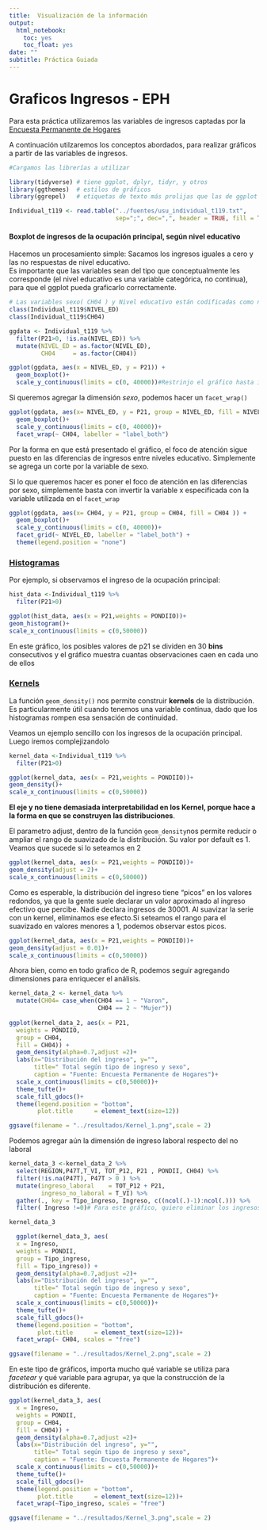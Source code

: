 ```yaml
---
title:  Visualización de la información
output:
  html_notebook:
    toc: yes
    toc_float: yes
date: ""
subtitle: Práctica Guiada
---
```


# Graficos Ingresos - EPH

Para esta práctica utilizaremos las variables de ingresos captadas por la [Encuesta Permanente de Hogares](https://www.indec.gob.ar/indec/web/Institucional-Indec-BasesDeDatos)

A continuación utilzaremos los conceptos abordados, para realizar gráficos a partir de las variables de ingresos.        

```r
#Cargamos las librerías a utilizar

library(tidyverse) # tiene ggplot, dplyr, tidyr, y otros
library(ggthemes)  # estilos de gráficos
library(ggrepel)   # etiquetas de texto más prolijas que las de ggplot

```


```r

Individual_t119 <- read.table("../fuentes/usu_individual_t119.txt",
                              sep=";", dec=",", header = TRUE, fill = TRUE)

```


#### Boxplot de ingresos de la ocupación principal, según nivel educativo

Hacemos un procesamiento simple: Sacamos los ingresos iguales a cero y las no respuestas de nivel educativo.    
Es importante que las variables sean del tipo que conceptualmente les corresponde (el nivel educativo es una variable categórica, no continua), para que el ggplot pueda graficarlo correctamente. 

```r
# Las variables sexo( CH04 ) y Nivel educativo están codificadas como números, y el R las entiende como numéricas.
class(Individual_t119$NIVEL_ED)
class(Individual_t119$CH04)

ggdata <- Individual_t119 %>% 
  filter(P21>0, !is.na(NIVEL_ED)) %>% 
  mutate(NIVEL_ED = as.factor(NIVEL_ED),
         CH04     = as.factor(CH04))
```

```r

ggplot(ggdata, aes(x = NIVEL_ED, y = P21)) +
  geom_boxplot()+
  scale_y_continuous(limits = c(0, 40000))#Restrinjo el gráfico hasta ingresos de $40000
```

Si queremos agregar la dimensión _sexo_, podemos hacer un ```facet_wrap()```

```r

ggplot(ggdata, aes(x= NIVEL_ED, y = P21, group = NIVEL_ED, fill = NIVEL_ED )) +
  geom_boxplot()+
  scale_y_continuous(limits = c(0, 40000))+
  facet_wrap(~ CH04, labeller = "label_both")
```

Por la forma en que está presentado el gráfico, el foco de atención sigue puesto en las diferencias de ingresos entre niveles educativo. Simplemente se agrega un corte por la variable de sexo.

Si lo que queremos hacer es poner el foco de atención en las diferencias por sexo, simplemente basta con invertir la variable x especificada con la variable utilizada en el ```facet_wrap```


```r
ggplot(ggdata, aes(x= CH04, y = P21, group = CH04, fill = CH04 )) +
  geom_boxplot()+
  scale_y_continuous(limits = c(0, 40000))+
  facet_grid(~ NIVEL_ED, labeller = "label_both") +
  theme(legend.position = "none")

```

### [Histogramas](https://ggplot2.tidyverse.org/reference/geom_histogram.html)


Por ejemplo, si observamos el ingreso de la ocupación principal:

```r
hist_data <-Individual_t119 %>%
  filter(P21>0) 

ggplot(hist_data, aes(x = P21,weights = PONDIIO))+ 
geom_histogram()+
scale_x_continuous(limits = c(0,50000))
```

En este gráfico, los posibles valores de p21 se dividen en 30 __bins__ consecutivos y el gráfico muestra cuantas observaciones caen en cada uno de ellos


### [Kernels](https://plot.ly/ggplot2/geom_density/)

La función  ```geom_density()``` nos permite construir __kernels__ de la distribución. Es particularmente útil cuando tenemos una variable continua, dado que los histogramas rompen esa sensación de continuidad.


Veamos un ejemplo sencillo con los ingresos de la ocupación principal. Luego iremos complejizandolo 


```r
kernel_data <-Individual_t119 %>%
  filter(P21>0) 

ggplot(kernel_data, aes(x = P21,weights = PONDIIO))+ 
geom_density()+
scale_x_continuous(limits = c(0,50000))
```
**El eje y no tiene demasiada interpretabilidad en los Kernel, porque hace a la forma en que se construyen las distribuciones**. 

El parametro adjust, dentro de la función ```geom_density```nos permite reducir o ampliar el rango de suavizado de la distribución. Su valor por default es 1. Veamos que sucede si lo seteamos en 2 
```r
ggplot(kernel_data, aes(x = P21,weights = PONDIIO))+ 
geom_density(adjust = 2)+
scale_x_continuous(limits = c(0,50000))

```

Como es esperable, la distribución del ingreso tiene "picos" en los valores redondos, ya que la gente suele declarar un valor aproximado al ingreso efectivo que percibe. Nadie declara ingresos de 30001. Al suavizar la serie con un kernel, eliminamos ese efecto.Si seteamos el rango para el suavizado en valores menores a 1, podemos observar estos picos.

```r
ggplot(kernel_data, aes(x = P21,weights = PONDIIO))+ 
geom_density(adjust = 0.01)+
scale_x_continuous(limits = c(0,50000))
```

Ahora bien, como en todo grafico de R, podemos seguir agregando dimensiones para enriquecer el análisis. 
```r
kernel_data_2 <- kernel_data %>% 
  mutate(CH04= case_when(CH04 == 1 ~ "Varon",
                         CH04 == 2 ~ "Mujer"))
  
ggplot(kernel_data_2, aes(x = P21,
  weights = PONDIIO,
  group = CH04,
  fill = CH04)) +
  geom_density(alpha=0.7,adjust =2)+
  labs(x="Distribución del ingreso", y="",
       title=" Total según tipo de ingreso y sexo", 
       caption = "Fuente: Encuesta Permanente de Hogares")+
  scale_x_continuous(limits = c(0,50000))+
  theme_tufte()+
  scale_fill_gdocs()+
  theme(legend.position = "bottom",
        plot.title      = element_text(size=12))

ggsave(filename = "../resultados/Kernel_1.png",scale = 2)

```

Podemos agregar aún la dimensión de ingreso laboral respecto del no laboral

```r

kernel_data_3 <-kernel_data_2 %>% 
  select(REGION,P47T,T_VI, TOT_P12, P21 , PONDII, CH04) %>% 
  filter(!is.na(P47T), P47T > 0 ) %>% 
  mutate(ingreso_laboral    = TOT_P12 + P21,
         ingreso_no_laboral = T_VI) %>%
  gather(., key = Tipo_ingreso, Ingreso, c((ncol(.)-1):ncol(.))) %>%
  filter( Ingreso !=0)# Para este gráfico, quiero eliminar los ingresos = 0

kernel_data_3
```


```r
  ggplot(kernel_data_3, aes(
  x = Ingreso,
  weights = PONDII,
  group = Tipo_ingreso,
  fill = Tipo_ingreso)) +
  geom_density(alpha=0.7,adjust =2)+
  labs(x="Distribución del ingreso", y="",
       title=" Total según tipo de ingreso y sexo", 
       caption = "Fuente: Encuesta Permanente de Hogares")+
  scale_x_continuous(limits = c(0,50000))+
  theme_tufte()+
  scale_fill_gdocs()+
  theme(legend.position = "bottom",
        plot.title      = element_text(size=12))+
  facet_wrap(~ CH04, scales = "free")

ggsave(filename = "../resultados/Kernel_2.png",scale = 2)

```

En este tipo de gráficos, importa mucho qué variable se utiliza para _facetear_ y qué variable para agrupar, ya que la construcción de la distribución es diferente. 

```r
ggplot(kernel_data_3, aes(
  x = Ingreso,
  weights = PONDII,
  group = CH04,
  fill = CH04)) +
  geom_density(alpha=0.7,adjust =2)+
  labs(x="Distribución del ingreso", y="",
       title=" Total según tipo de ingreso y sexo", 
       caption = "Fuente: Encuesta Permanente de Hogares")+
  scale_x_continuous(limits = c(0,50000))+
  theme_tufte()+
  scale_fill_gdocs()+
  theme(legend.position = "bottom",
        plot.title      = element_text(size=12))+
  facet_wrap(~Tipo_ingreso, scales = "free")

ggsave(filename = "../resultados/Kernel_3.png",scale = 2)

```
